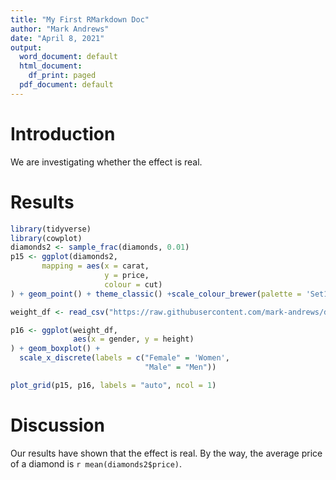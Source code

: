 ```yaml
---
title: "My First RMarkdown Doc"
author: "Mark Andrews"
date: "April 8, 2021"
output:
  word_document: default
  html_document:
    df_print: paged
  pdf_document: default
---
```


# Introduction

We are investigating whether the effect is real.

# Results

```r
library(tidyverse)
library(cowplot)
diamonds2 <- sample_frac(diamonds, 0.01)
p15 <- ggplot(diamonds2,
       mapping = aes(x = carat, 
                     y = price,
                     colour = cut)
) + geom_point() + theme_classic() +scale_colour_brewer(palette = 'Set1')

weight_df <- read_csv("https://raw.githubusercontent.com/mark-andrews/dvgg02/master/data/weight.csv")

p16 <- ggplot(weight_df,
              aes(x = gender, y = height)
) + geom_boxplot() + 
  scale_x_discrete(labels = c("Female" = 'Women',
                              "Male" = "Men"))

plot_grid(p15, p16, labels = "auto", ncol = 1)
```



# Discussion

Our results have shown that the effect is real.
By the way, the average price of a diamond is `r mean(diamonds2$price)`.